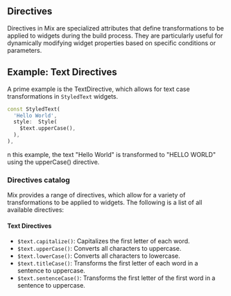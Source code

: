 ## Directives

Directives in Mix are specialized attributes that define transformations to be applied to widgets during the build process. They are particularly useful for dynamically modifying widget properties based on specific conditions or parameters.

## Example: Text Directives

A prime example is the TextDirective, which allows for text case transformations in `StyledText` widgets.

```dart {4}
const StyledText(
  'Hello World',
  style:  Style(
    $text.upperCase(),
  ),
),
```

n this example, the text "Hello World" is transformed to "HELLO WORLD" using the upperCase() directive.

### Directives catalog

Mix provides a range of directives, which allow for a variety of transformations to be applied to widgets. The following is a list of all available directives:

#### Text Directives

- `$text.capitalize()`: Capitalizes the first letter of each word.
- `$text.upperCase()`: Converts all characters to uppercase.
- `$text.lowerCase()`: Converts all characters to lowercase.
- `$text.titleCase()`: Transforms the first letter of each word in a sentence to uppercase.
- `$text.sentenceCase()`: Transforms the first letter of the first word in a sentence to uppercase.
